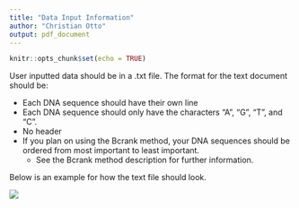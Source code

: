 ```yaml
---
title: "Data Input Information"
author: "Christian Otto"
output: pdf_document
---
```


```r
knitr::opts_chunk$set(echo = TRUE)
```


User inputted data should be in a .txt file. The format for the text document should be:

- Each DNA sequence should have their own line
- Each DNA sequence should only have the characters "A", "G", "T", and "C".
- No header
- If you plan on using the Bcrank method, your DNA sequences should be ordered from most important to least important.
  - See the Bcrank method description for further information.

Below is an example for how the text file should look.


![](input-data-image.png)